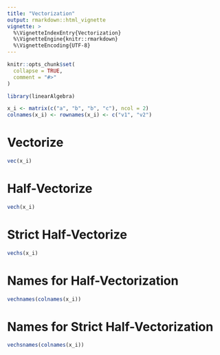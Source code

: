 ```yaml
---
title: "Vectorization"
output: rmarkdown::html_vignette
vignette: >
  %\VignetteIndexEntry{Vectorization}
  %\VignetteEngine{knitr::rmarkdown}
  %\VignetteEncoding{UTF-8}
---
```


```r
knitr::opts_chunk$set(
  collapse = TRUE,
  comment = "#>"
)
```

```r
library(linearAlgebra)
```

```r
x_i <- matrix(c("a", "b", "b", "c"), ncol = 2)
colnames(x_i) <- rownames(x_i) <- c("v1", "v2")
```

# Vectorize

```r
vec(x_i)
```

# Half-Vectorize

```r
vech(x_i)
```

# Strict Half-Vectorize

```r
vechs(x_i)
```

# Names for Half-Vectorization

```r
vechnames(colnames(x_i))
```

# Names for Strict Half-Vectorization

```r
vechsnames(colnames(x_i))
```
